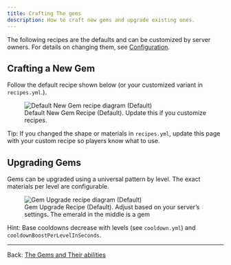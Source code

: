 ```yaml
---
title: Crafting The gems
description: How to craft new gems and upgrade existing ones.
---
```


The following recipes are the defaults and can be customized by server owners. For details on changing them, see [Configuration](/fundamentals/getting-set-up/configuration).

## Crafting a New Gem

Follow the default recipe shown below (or your customized variant in `recipes.yml`.).

<figure>
	<img src="/images/new_gem.png" alt="Default New Gem recipe diagram (Default)" />
	<figcaption>Default New Gem Recipe (Default). Update this if you customize recipes.</figcaption>
  
</figure>

Tip: If you changed the shape or materials in `recipes.yml`, update this page with your custom recipe so players know what to use.

## Upgrading Gems

Gems can be upgraded using a universal pattern by level. The exact materials per level are configurable.

<figure>
	<img src="/images/gem_upgrade.png" alt="Gem Upgrade recipe diagram (Default)" />
	<figcaption>Gem Upgrade Recipe (Default). Adjust based on your server’s settings. The emerald in the middle is a gem</figcaption>
</figure>

Hint: Base cooldowns decrease with levels (see `cooldown.yml`) and `cooldownBoostPerLevelInSeconds`.

---

Back: [The Gems and Their abilities](../the-gems-and-their-ablities)
